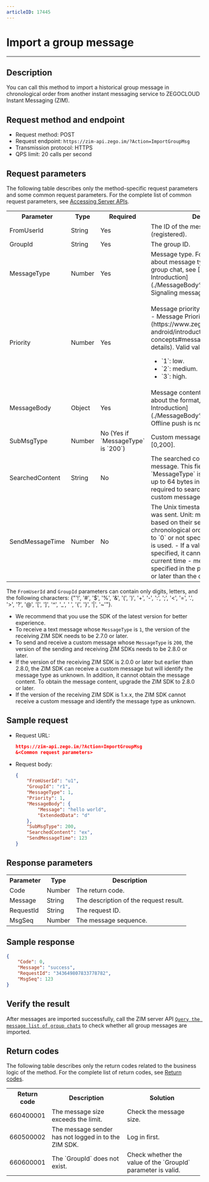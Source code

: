 ```yaml
---
articleID: 17445
---
```

# Import a group message

- - -

## Description

You can call this method to import a historical group message in chronological order from another instant messaging service to ZEGOCLOUD Instant Messaging (ZIM).

## Request method and endpoint

- Request method: POST
- Request endpoint: `https://zim-api.zego.im/?Action=ImportGroupMsg`
- Transmission protocol: HTTPS
- QPS limit: 20 calls per second

## Request parameters

The following table describes only the method-specific request parameters and some common request parameters. For the complete list of common request parameters, see [Accessing Server APIs](../Accessing%20Server%20APIs.mdx#common-parameters).

<table>
<tbody><tr>
<th>Parameter</th>
<th>Type</th>
<th>Required</th>
<th>Description</th>
</tr>
<tr>
<td>FromUserId</td>
<td>String</td>
<td>Yes</td>
<td>The ID of the message sender (registered). </td>
</tr>
<tr>
<td>GroupId</td>
<td>String</td>
<td>Yes</td>
<td>The group ID. </td>
</tr>
<tr>
<td>MessageType</td>
<td>Number</td>
<td>Yes</td>
<td>Message type. For more information about message types applicable to a group chat, see [MessageBody Introduction](./MessageBody%20Introduction.mdx). Signaling messages are not supported. </td>
</tr>
<tr>
<td>Priority</td>
<td>Number</td>
<td>Yes</td>
<td><p>Message priority (read [Basic Concepts - Message Priority](https://www.zegocloud.com/docs/zim-android/introduction/basic-concepts#message-priority) for details). Valid values:</p><ul><li>`1`: low. </li><li>`2`: medium. </li><li>`3`: high. </li></ul></td>
</tr>
<tr>
<td>MessageBody</td>
<td>Object</td>
<td>Yes</td>
<td>Message content. For more information about the format, see [MessageBody Introduction](./MessageBody%20Introduction.mdx). Offline push is not supported. </td>
</tr>
<tr>
<td>SubMsgType</td>
<td>Number</td>
<td>No (Yes if `MessageType` is `200`)</td>
<td>Custom message type. Value range: [0,200]. </td>
</tr>
<tr>
<td>SearchedContent</td>
<td>String</td>
<td>No</td>
<td>The searched content of the custom message. This field is required only if `MessageType` is `200` and can contain up to 64 bytes in length. This field is required to search for associated custom messages on the client. </td>
</tr>
<tr>
<td>SendMessageTime</td>
<td>Number</td>
<td>No</td>
<td>
The Unix timestamp when the message was sent. Unit: ms. Import messages based on their sending timestamps in chronological order.
- If the value is set to `0` or not specified, the current time is used.
- If a value other than `0` is specified, it cannot be earlier than "the current time - message retention days specified in the package × 86400000" or later than the current time.
</td>
</tr>
</tbody></table>

<Note title="Note">

The `FromUserId` and `GroupId` parameters can contain only digits, letters, and the following characters: {"'!', '#', '$', '%', '&', '(', ')', '+', '-', ':', ';', '<', '=', '.', '>', '?', '@', '[', ']', '^', '_', ' ', '{', '}', '|', '~'"}.
</Note>

<Note title="Note">

- We recommend that you use the SDK of the latest version for better experience.
- To receive a text message whose `MessageType` is `1`, the version of the receiving ZIM SDK needs to be 2.7.0 or later.
- To send and receive a custom message whose `MessageType` is `200`, the version of the sending and receiving ZIM SDKs needs to be 2.8.0 or later.
- If the version of the receiving ZIM SDK is 2.0.0 or later but earlier than 2.8.0, the ZIM SDK can receive a custom message but will identify the message type as unknown. In addition, it cannot obtain the message content. To obtain the message content, upgrade the ZIM SDK to 2.8.0 or later.
- If the version of the receiving ZIM SDK is 1.x.x, the ZIM SDK cannot receive a custom message and identify the message type as unknown.
</Note>


## Sample request

- Request URL:

    ```json
    https://zim-api.zego.im/?Action=ImportGroupMsg
    &<Common request parameters>
    ```

- Request body:

    ```json
    {
        "FromUserId": "u1",
        "GroupId": "r1",
        "MessageType": 1,
        "Priority": 1,
        "MessageBody": {
            "Message": "hello world",
            "ExtendedData": "d"
        },
        "SubMsgType": 200,
        "SearchedContent": "ex",
        "SendMessageTime": 123
    }
    ```

## Response parameters

<table>
<tbody><tr>
<th>Parameter</th>
<th>Type</th>
<th>Description</th>
</tr>
<tr>
<td>Code</td>
<td>Number</td>
<td>The return code. </td>
</tr>
<tr>
<td>Message</td>
<td>String</td>
<td>The description of the request result. </td>
</tr>
<tr>
<td>RequestId</td>
<td>String</td>
<td>The request ID. </td>
</tr>
<tr>
<td>MsgSeq</td>
<td>Number</td>
<td>The message sequence. </td>
</tr>
</tbody></table>


## Sample response

```json
{
    "Code": 0,
    "Message": "success",
    "RequestId": "343649807833778782",
    "MsgSeq": 123
}
```

## Verify the result

After messages are imported successfully, call the ZIM server API [`Query the message list of group chats`](../Conversation/Query%20the%20message%20list%20of%20group%20chats.mdx) to check whether all group messages are imported.


## Return codes

The following table describes only the return codes related to the business logic of the method. For the complete list of return codes, see [Return codes](../Return%20codes.mdx).

<table>
<tbody><tr>
<th>Return code</th>
<th>Description</th>
<th>Solution</th>
</tr>
<tr>
<td>660400001</td>
<td>The message size exceeds the limit. </td>
<td>Check the message size. </td>
</tr>
<tr>
<td>660500002</td>
<td>The message sender has not logged in to the ZIM SDK. </td>
<td>Log in first. </td>
</tr>
<tr>
<td>660600001</td>
<td>The `GroupId` does not exist. </td>
<td>Check whether the value of the `GroupId` parameter is valid. </td>
</tr>
</tbody>
</table>
